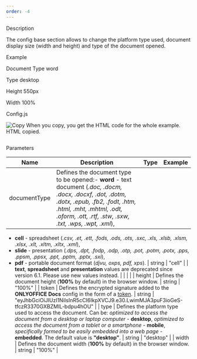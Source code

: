 ```yaml
---
order: -4
---
```

Description

The config base section allows to change the platform type used, document display size (width and height) and type of the document opened.

Example

Document Type word

Type desktop

Height 550px

Width 100%

Config.js

![Copy](/content/img/copy-content.svg) When you copy, you get the HTML code for the whole example. HTML copied.

```
```

Parameters

| Name                                                                                                                   | Description                                                                                                                                                                                                                                                                                                                                                                                                                                                                                                                                                   | Type   | Example                                                                                |
| ---------------------------------------------------------------------------------------------------------------------- | ------------------------------------------------------------------------------------------------------------------------------------------------------------------------------------------------------------------------------------------------------------------------------------------------------------------------------------------------------------------------------------------------------------------------------------------------------------------------------------------------------------------------------------------------------------- | ------ | -------------------------------------------------------------------------------------- |
| documentType                                                                                                           | Defines the document type to be opened:- **word** - text document (*.doc, .docm, .docx, .docxf, .dot, .dotm, .dotx, .epub, .fb2, .fodt, .htm, .html, .mht, .mhtml, .odt, .oform, .ott, .rtf, .stw, .sxw, .txt, .wps, .wpt, .xml*),
- **cell** - spreadsheet (*.csv, .et, .ett, .fods, .ods, .ots, .sxc, .xls, .xlsb, .xlsm, .xlsx, .xlt, .xltm, .xltx, .xml*),
- **slide** - presentation (*.dps, .dpt, .fodp, .odp, .otp, .pot, .potm, .potx, .pps, .ppsm, .ppsx, .ppt, .pptm, .pptx, .sxi*),
- **pdf** - portable document format (*djvu, oxps, pdf, xps*). | string | "cell"                                                                                 |
| **text**, **spreadsheet** and **presentation** values are deprecated since version 6.1. Please use new values instead. |                                                                                                                                                                                                                                                                                                                                                                                                                                                                                                                                                               |        |                                                                                        |
| height                                                                                                                 | Defines the document height (**100%** by default) in the browser window.                                                                                                                                                                                                                                                                                                                                                                                                                                                                                      | string | "100%"                                                                                 |
| token                                                                                                                  | Defines the encrypted signature added to the **ONLYOFFICE Docs** config in the form of a [token](/editors/signature/browser#config).                                                                                                                                                                                                                                                                                                                                                                                                                          | string | "eyJhbGciOiJIUzI1NiIsInR5cCI6IkpXVCJ9.e30.LwimMJA3puF3ioGeS-tfczR3370GXBZMIL-bdpu4hOU" |
| type                                                                                                                   | Defines the platform type used to access the document. Can be: *optimized to access the document from a desktop or laptop computer* - **desktop**, *optimized to access the document from a tablet or a smartphone* - **mobile**, *specifically formed to be easily embedded into a web page* - **embedded**. The default value is **"desktop"**.                                                                                                                                                                                                             | string | "desktop"                                                                              |
| width                                                                                                                  | Defines the document width (**100%** by default) in the browser window.                                                                                                                                                                                                                                                                                                                                                                                                                                                                                       | string | "100%"                                                                                 |

